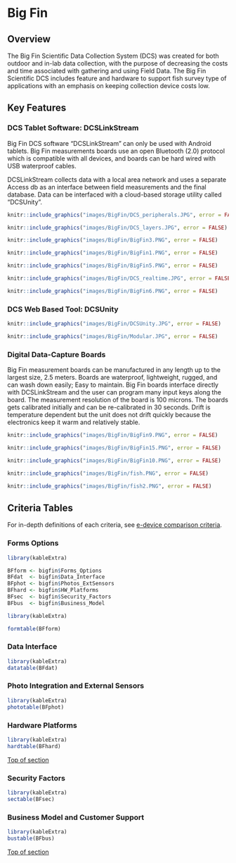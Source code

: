 # Big Fin

## Overview  {#BFtop} 

The Big Fin Scientific Data Collection System (DCS) was created for both outdoor and in-lab data collection, with the purpose of decreasing the costs and time associated with gathering and using Field Data. The Big Fin Scientific DCS includes feature and hardware to support fish survey type of applications with an emphasis on keeping collection device costs low.

## Key Features 

### DCS Tablet Software: DCSLinkStream 

Big Fin DCS software "DCSLinkStream" can only be used with Android tablets.  Big Fin measurements boards use an open Bluetooth (2.0) protocol which is compatible with all devices, and boards can be hard wired with USB waterproof cables.  

DCSLinkStream collects data with a local area network and uses a separate Access db as an interface between field measurements and the final database. Data can be interfaced with a cloud-based storage utility called "DCSUnity".

```r
knitr::include_graphics("images/BigFin/DCS_peripherals.JPG", error = FALSE)
```

```r
knitr::include_graphics("images/BigFin/DCS_layers.JPG", error = FALSE)
```


```r
knitr::include_graphics("images/BigFin/BigFin3.PNG", error = FALSE)
```

```r
knitr::include_graphics("images/BigFin/BigFin1.PNG", error = FALSE)
```


```r
knitr::include_graphics("images/BigFin/BigFin5.PNG", error = FALSE)
```



```r
knitr::include_graphics("images/BigFin/DCS_realtime.JPG", error = FALSE)
```



```r
knitr::include_graphics("images/BigFin/BigFin6.PNG", error = FALSE)
```



### DCS Web Based Tool: DCSUnity

```r
knitr::include_graphics("images/BigFin/DCSUnity.JPG", error = FALSE)
```




```r
knitr::include_graphics("images/BigFin/Modular.JPG", error = FALSE)
```

### Digital Data-Capture Boards

Big Fin measurement boards can be manufactured in any length up to the largest size, 2.5 meters. Boards are waterproof, lightweight, rugged, and can wash down easily; Easy to maintain. Big Fin boards interface directly with DCSLinkStream and the user can program many input keys along the board. The measurement resolution of the board is 100 microns. The boards gets calibrated initially and can be re-calibrated in 30 seconds. Drift is temperature dependent but the unit does not drift quickly because the electronics keep it warm and relatively stable. 

```r
knitr::include_graphics("images/BigFin/BigFin9.PNG", error = FALSE)
```


```r
knitr::include_graphics("images/BigFin/BigFin15.PNG", error = FALSE)
```




```r
knitr::include_graphics("images/BigFin/BigFin10.PNG", error = FALSE)
```


```r
knitr::include_graphics("images/BigFin/fish.PNG", error = FALSE)
```


```r
knitr::include_graphics("images/BigFin/fish2.PNG", error = FALSE)
```


## Criteria Tables

For in-depth definitions of each criteria, see [e-device comparison criteria](#crittop).

###  Forms Options


```r

library(kableExtra)

BFform <- bigfin$Forms_Options
BFdat  <- bigfin$Data_Interface 
BFphot <- bigfin$Photos_ExtSensors
BFhard <- bigfin$HW_Platforms
BFsec  <- bigfin$Security_Factors
BFbus  <- bigfin$Business_Model
```


```r

library(kableExtra)

formtable(BFform)
```



### Data Interface {#BFdat}


```r

library(kableExtra)
datatable(BFdat)

```

###  Photo Integration and External Sensors {#BFpho}


```r

library(kableExtra)
phototable(BFphot)

```



###  Hardware Platforms  {#BFhrd}

```r

library(kableExtra)
hardtable(BFhard)

```
[Top of section](#BFtop)



### Security Factors {#BFsec}

```r

library(kableExtra)
sectable(BFsec) 

```



### Business Model and Customer Support {#BFbus}


```r

library(kableExtra)
bustable(BFbus)

```

[Top of section](#BFtop)






